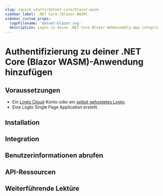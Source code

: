 ```yaml
---
slug: /quick-starts/dotnet-core/blazor-wasm
sidebar_label: .NET Core (Blazor WASM)
sidebar_custom_props:
  logoFilename: 'dotnet-blazor.svg'
  description: Logto in deine .NET Core Blazor WebAssembly-App integrieren.
---
```




# Authentifizierung zu deiner .NET Core (Blazor WASM)-Anwendung hinzufügen

<GuideTip />

## Voraussetzungen

- Ein [Logto Cloud](https://cloud.logto.io)-Konto oder ein [selbst gehostetes Logto](/introduction/set-up-logto-oss).
- Eine Logto Single Page Application erstellt.

## Installation

<Installation />

## Integration

<Integration />

## Benutzerinformationen abrufen

<FetchUserInformation />

## API-Ressourcen

<ApiResources />

## Weiterführende Lektüre

<FurtherReadings />
